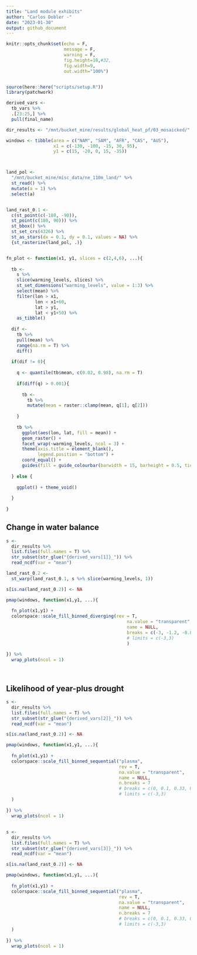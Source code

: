 ```yaml
---
title: "Land module exhibits"
author: "Carlos Dobler -"
date: "2023-01-30"
output: github_document
---
```


```r
knitr::opts_chunk$set(echo = F,
                      message = F,
                      warning = F,
                      fig.height=18,#32, 
                      fig.width=9, 
                      out.width="100%")


source(here::here("scripts/setup.R"))
library(patchwork)

derived_vars <- 
  tb_vars %>% 
  .[23:25,] %>% 
  pull(final_name)

dir_results <- "/mnt/bucket_mine/results/global_heat_pf/03_mosaicked/"

windows <- tibble(area = c("NAM", "SAM", "AFR", "CAS", "AUS"),
                  x1 = c(-130, -100, -15, 30, 95),
                  y1 = c(15, -20, 0, 15, -35))



land_pol <- 
  "/mnt/bucket_mine/misc_data/ne_110m_land/" %>% 
  st_read() %>%
  mutate(a = 1) %>% 
  select(a)


land_rast_0.1 <- 
  c(st_point(c(-180, -90)),
  st_point(c(180, 90))) %>%
  st_bbox() %>%
  st_set_crs(4326) %>% 
  st_as_stars(dx = 0.1, dy = 0.1, values = NA) %>% 
  {st_rasterize(land_pol, .)}


fn_plot <- function(x1, y1, slices = c(2,4,6), ...){
  
  tb <- 
    s %>% 
    slice(warming_levels, slices) %>%
    st_set_dimensions("warming_levels", value = 1:3) %>%
    select(mean) %>% 
    filter(lon > x1,
           lon < x1+60,
           lat > y1,
           lat < y1+50) %>% 
    as_tibble()
  
  dif <- 
    tb %>% 
    pull(mean) %>% 
    range(na.rm = T) %>% 
    diff()
  
  if(dif != 0){
    
    q <- quantile(tb$mean, c(0.02, 0.98), na.rm = T)
    
    if(diff(q) > 0.001){
      
      tb <- 
        tb %>% 
        mutate(mean = raster::clamp(mean, q[1], q[2]))
      
    }
    
    tb %>% 
      ggplot(aes(lon, lat, fill = mean)) +
      geom_raster() +
      facet_wrap(~warming_levels, ncol = 3) +
      theme(axis.title = element_blank(),
            legend.position = "bottom") +
      coord_equal() +
      guides(fill = guide_colourbar(barwidth = 15, barheight = 0.5, ticks = F, show.limits = T))
  
  } else {
    
    ggplot() + theme_void()
    
  }
  
}

```


## Change in water balance
```r

s <- 
  dir_results %>% 
  list.files(full.names = T) %>%
  str_subset(str_glue("{derived_vars[1]}_")) %>% 
  read_ncdf(var = "mean")

land_rast_0.2 <- 
  st_warp(land_rast_0.1, s %>% slice(warming_levels, 1))

s[is.na(land_rast_0.2)] <- NA

pmap(windows, function(x1,y1, ...){
  
  fn_plot(x1,y1) +
  colorspace::scale_fill_binned_diverging(rev = T,
                                              na.value = "transparent",
                                              name = NULL,
                                              breaks = c(-3, -1.2, -0.8, -0.4, 0.4, 0.8, 1.2, 3)#,
                                              # limits = c(-3,3)
                                              )  
  
}) %>%
  wrap_plots(ncol = 1)




```


## Likelihood of year-plus drought
```r

s <- 
  dir_results %>% 
  list.files(full.names = T) %>%
  str_subset(str_glue("{derived_vars[2]}_")) %>%
  read_ncdf(var = "mean")

s[is.na(land_rast_0.2)] <- NA

pmap(windows, function(x1,y1, ...){
  
  fn_plot(x1,y1) +
  colorspace::scale_fill_binned_sequential("plasma",
                                           rev = T,
                                           na.value = "transparent",
                                           name = NULL,
                                           n.breaks = 7
                                           # breaks = c(0, 0.1, 0.33, 0.5, 0.6, 0.9, 1)#,
                                           # limits = c(-3,3)
  )  
  
}) %>%
  wrap_plots(ncol = 1)

```


## 
```r

s <-
  dir_results %>%
  list.files(full.names = T) %>%
  str_subset(str_glue("{derived_vars[3]}_")) %>%
  read_ncdf(var = "mean")

s[is.na(land_rast_0.2)] <- NA

pmap(windows, function(x1,y1, ...){
  
  fn_plot(x1,y1) +
  colorspace::scale_fill_binned_sequential("plasma",
                                           rev = T,
                                           na.value = "transparent",
                                           name = NULL,
                                           n.breaks = 7
                                           # breaks = c(0, 0.1, 0.33, 0.5, 0.6, 0.9, 1)#,
                                           # limits = c(-3,3)
  )  
  
}) %>%
  wrap_plots(ncol = 1)


```


